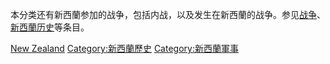 {{Catnav|頁面分類|各種主題的頁面分類|按國家分類|各國軍事|新西蘭軍事}}
{{Catnav|頁面分類|各種主題的頁面分類|按國家分類|各國軍事|各国战争}}
{{Catnav|頁面分類|各種主題的頁面分類|按國家分類|各國歷史|新西蘭历史}}
{{Catnav|頁面分類|历史|各國歷史|新西蘭历史}}
{{Catnav|頁面分類|历史|各區域的歷史|大洋洲历史|新西蘭历史}}
{{Catnav|頁面分類|人类社会|战争|各国战争}}

本分类还有新西蘭参加的战争，包括内战，以及发生在新西蘭的战争。参见[[战争|战争]]、[[新西蘭历史|新西蘭历史]]等条目。

[[Category:各国战争|New Zealand]]
[[Category:新西蘭歷史|Category:新西蘭歷史]]
[[Category:新西蘭軍事|Category:新西蘭軍事]]